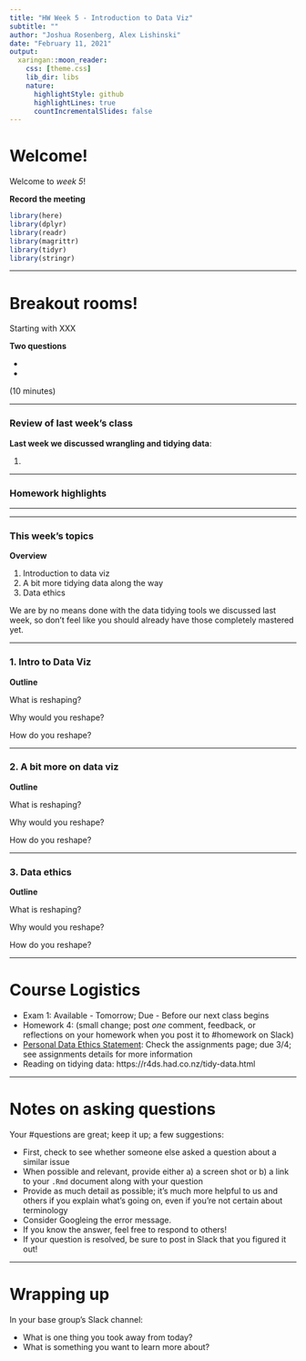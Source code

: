 ```yaml
---
title: "HW Week 5 - Introduction to Data Viz" 
subtitle: ""
author: "Joshua Rosenberg, Alex Lishinski"
date: "February 11, 2021"
output:
  xaringan::moon_reader:
    css: [theme.css]
    lib_dir: libs
    nature:
      highlightStyle: github
      highlightLines: true
      countIncrementalSlides: false
---
```


# Welcome!

Welcome to *week 5*!

**Record the meeting** 

```r
library(here)
library(dplyr)
library(readr)
library(magrittr)
library(tidyr)
library(stringr)
```

---

# Breakout rooms!

Starting with XXX

**Two questions**

- 
- 

(10 minutes)

---

### Review of last week's class

**Last week we discussed wrangling and tidying data**:

1.

---

### Homework highlights

---


---

### This week's topics

**Overview**

1. Introduction to data viz
2. A bit more tidying data along the way
3. Data ethics

We are by no means done with the data tidying tools we discussed last week, so don't feel like you should already have those completely mastered yet.

---

### 1. Intro to Data Viz

**Outline**

What is reshaping?

Why would you reshape?

How do you reshape?

---

### 2. A bit more on data viz

**Outline**

What is reshaping?

Why would you reshape?

How do you reshape?

---

### 3. Data ethics

**Outline**

What is reshaping?

Why would you reshape?

How do you reshape?

---

# Course Logistics

* Exam 1: Available - Tomorrow; Due - Before our next class begins  
* Homework 4: (small change; post _one_ comment, feedback, or reflections on your homework when you post it to #homework on Slack)
* [Personal Data Ethics Statement](https://making-data-science-count.github.io/s21-intro-to-data-sci-methods-in-ed/assignment-data-ethics.html): Check the assignments page; due 3/4; see assignments details for more information
* Reading on tidying data: https://r4ds.had.co.nz/tidy-data.html

---

# Notes on asking questions

Your #questions are great; keep it up; a few suggestions:

- First, check to see whether someone else asked a question about a similar issue
- When possible and relevant, provide either a) a screen shot or b) a link to your `.Rmd` document along with your question
- Provide as much detail as possible; it's much more helpful to us and others if you explain what's going on, even if you're not certain about terminology
- Consider Googleing the error message.
- If you know the answer, feel free to respond to others!
- If your question is resolved, be sure to post in Slack that you figured it out!

---

# Wrapping up

In your base group's Slack channel:

- What is one thing you took away from today?
- What is something you want to learn more about? 
